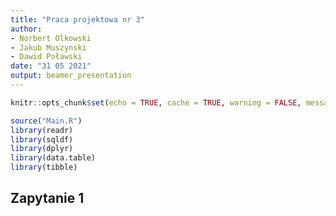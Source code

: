 ```yaml
---
title: "Praca projektowa nr 3"
author: 
- Norbert Olkowski
- Jakub Muszynski
- Dawid Poławski
date: "31 05 2021"
output: beamer_presentation
---
```


```r
knitr::opts_chunk$set(echo = TRUE, cache = TRUE, warning = FALSE, message = FALSE)

source("Main.R")
library(readr)
library(sqldf)
library(dplyr)
library(data.table)
library(tibble)

```

## Zapytanie 1 ##



